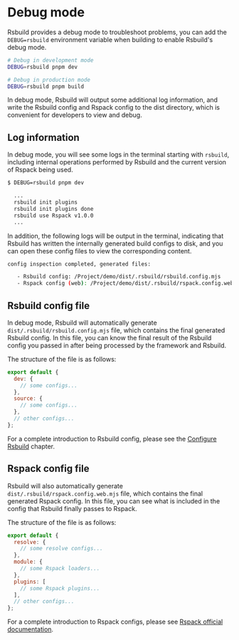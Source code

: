 # Debug mode

Rsbuild provides a debug mode to troubleshoot problems, you can add the `DEBUG=rsbuild` environment variable when building to enable Rsbuild's debug mode.

```bash
# Debug in development mode
DEBUG=rsbuild pnpm dev

# Debug in production mode
DEBUG=rsbuild pnpm build
```

In debug mode, Rsbuild will output some additional log information, and write the Rsbuild config and Rspack config to the dist directory, which is convenient for developers to view and debug.

## Log information

In debug mode, you will see some logs in the terminal starting with `rsbuild`, including internal operations performed by Rsbuild and the current version of Rspack being used.

```bash
$ DEBUG=rsbuild pnpm dev

  ...
  rsbuild init plugins
  rsbuild init plugins done
  rsbuild use Rspack v1.0.0
  ...
```

In addition, the following logs will be output in the terminal, indicating that Rsbuild has written the internally generated build configs to disk, and you can open these config files to view the corresponding content.

```bash
config inspection completed, generated files:

   - Rsbuild config: /Project/demo/dist/.rsbuild/rsbuild.config.mjs
   - Rspack config (web): /Project/demo/dist/.rsbuild/rspack.config.web.mjs
```

## Rsbuild config file

In debug mode, Rsbuild will automatically generate `dist/.rsbuild/rsbuild.config.mjs` file, which contains the final generated Rsbuild config. In this file, you can know the final result of the Rsbuild config you passed in after being processed by the framework and Rsbuild.

The structure of the file is as follows:

```js title="rsbuild.config.mjs"
export default {
  dev: {
    // some configs...
  },
  source: {
    // some configs...
  },
  // other configs...
};
```

For a complete introduction to Rsbuild config, please see the [Configure Rsbuild](/guide/configuration/rsbuild) chapter.

## Rspack config file

Rsbuild will also automatically generate `dist/.rsbuild/rspack.config.web.mjs` file, which contains the final generated Rspack config. In this file, you can see what is included in the config that Rsbuild finally passes to Rspack.

The structure of the file is as follows:

```js title="rspack.config.web.mjs"
export default {
  resolve: {
    // some resolve configs...
  },
  module: {
    // some Rspack loaders...
  },
  plugins: [
    // some Rspack plugins...
  ],
  // other configs...
};
```

For a complete introduction to Rspack configs, please see [Rspack official documentation](https://rspack.rs/config/).
